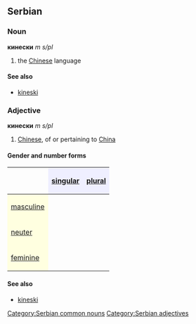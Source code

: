 ==Serbian==
===Noun===
'''кинески''' ''m s/pl''
#the [[Chinese]] language
====See also====
*[[kineski]]
===Adjective===
'''кинески''' ''m s/pl''
#[[Chinese]], of or pertaining to [[China]]
====Gender and number forms====
{| border="1" cellpadding="4" cellspacing="0"
!
! style="background-color: #EFEFFF" align="center"|[[singular]]
! style="background-color: #EFEFFF" align="center"|[[plural]]
|-
! style="background-color: #FFFFE0" align="left"|[[masculine]]
| align="center"|{{Unicode|кинески}}
| align="center"|{{Unicode|кинески}}
|-
! style="background-color: #FFFFE0" align="left"|[[neuter]]
| align="center"|{{Unicode|кинеско}}
| align="center"|{{Unicode|кинеска}}
|-
! style="background-color: #FFFFE0" align="left"|[[feminine]]
| align="center"|{{Unicode|кинеска}}
| align="center"|{{Unicode|кинеске}}
|}
====See also====
*[[kineski]]
[[Category:Serbian common nouns]]
[[Category:Serbian adjectives]]
